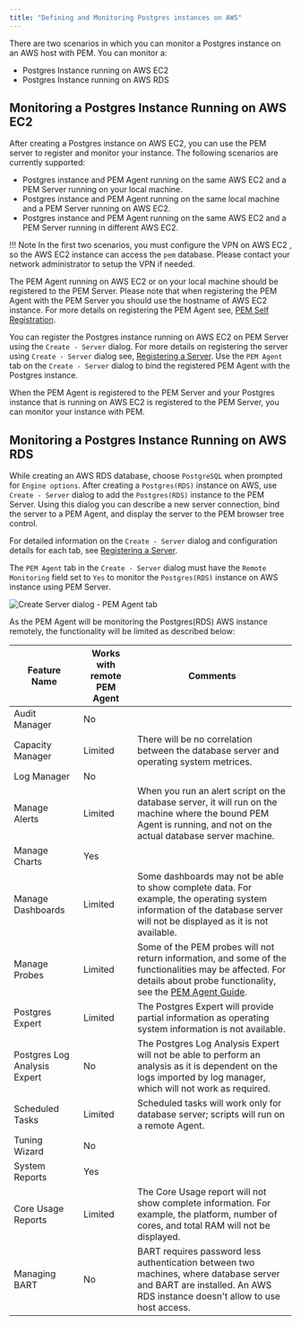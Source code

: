 ```yaml
---
title: "Defining and Monitoring Postgres instances on AWS"
---
```


There are two scenarios in which you can monitor a Postgres instance on an AWS host with PEM. You can monitor a:

-   Postgres Instance running on AWS EC2
-   Postgres Instance running on AWS RDS

## Monitoring a Postgres Instance Running on AWS EC2

After creating a Postgres instance on AWS EC2, you can use the PEM server to register and monitor your instance. The following scenarios are currently supported:

-   Postgres instance and PEM Agent running on the same AWS EC2 and a PEM Server running on your local machine.
-   Postgres instance and PEM Agent running on the same local machine and a PEM Server running on AWS EC2.
-   Postgres instance and PEM Agent running on the same AWS EC2 and a PEM Server running in different AWS EC2.

!!! Note
    In the first two scenarios, you must configure the VPN on AWS EC2 , so the AWS EC2 instance can access the `pem` database. Please contact your network administrator to setup the VPN if needed.

The PEM Agent running on AWS EC2 or on your local machine should be registered to the PEM Server. Please note that when registering the PEM Agent with the PEM Server you should use the hostname of AWS EC2 instance. For more details on registering the PEM Agent see, [PEM Self Registration](02_registering_server/#registering_server).

You can register the Postgres instance running on AWS EC2 on PEM Server using the `Create - Server` dialog. For more details on registering the server using `Create - Server` dialog see, [Registering a Server](02_registering_server/#registering_server). Use the `PEM Agent` tab on the `Create - Server` dialog to bind the registered PEM Agent with the Postgres instance.

When the PEM Agent is registered to the PEM Server and your Postgres instance that is running on AWS EC2 is registered to the PEM Server, you can monitor your instance with PEM.

## Monitoring a Postgres Instance Running on AWS RDS

While creating an AWS RDS database, choose `PostgreSQL` when prompted for `Engine options`. After creating a `Postgres(RDS)` instance on AWS, use `Create - Server` dialog to add the `Postgres(RDS)` instance to the PEM Server. Using this dialog you can describe a new server connection, bind the server to a PEM Agent, and display the server to the PEM browser tree control.

For detailed information on the `Create - Server` dialog and configuration details for each tab, see [Registering a Server](02_registering_server/#registering_server).

The `PEM Agent` tab in the `Create - Server` dialog must have the `Remote Monitoring` field set to `Yes` to monitor the `Postgres(RDS)` instance on AWS instance using PEM Server.

![Create Server dialog - PEM Agent tab](../images/create_server_pem_agent_tab_remote_monitoring.png)

As the PEM Agent will be monitoring the Postgres(RDS) AWS instance remotely, the functionality will be limited as described below:

| Feature Name                 | Works with remote PEM Agent | Comments                                                                                                                                                                              |
| ---------------------------- | --------------------------- | ------------------------------------------------------------------------------------------------------------------------------------------------------------------------------------- |
| Audit Manager                | No                          |                                                                                                                                                                                       |
| Capacity Manager             | Limited                     | There will be no correlation between the database server and operating system metrices.                                                                                               |
| Log Manager                  | No                          |                                                                                                                                                                                       |
| Manage Alerts                | Limited                     | When you run an alert script on the database server, it will run on the machine where the bound PEM Agent is running, and not on the actual database server machine.                  |
| Manage Charts                | Yes                         |                                                                                                                                                                                       |
| Manage Dashboards            | Limited                     | Some dashboards may not be able to show complete data. For example, the operating system information of the database server will not be displayed as it is not available.             |
| Manage Probes                | Limited                     | Some of the PEM probes will not return information, and some of the functionalities may be affected. For details about probe functionality, see the [PEM Agent Guide](../pem_agent/). |
| Postgres Expert              | Limited                     | The Postgres Expert will provide partial information as operating system information is not available.                                                                                |
| Postgres Log Analysis Expert | No                          | The Postgres Log Analysis Expert will not be able to perform an analysis as it is dependent on the logs imported by log manager, which will not work as required.                     |
| Scheduled Tasks              | Limited                     | Scheduled tasks will work only for database server; scripts will run on a remote Agent.                                                                                               |
| Tuning Wizard                | No                          |                                                                                                                                                                                       |
| System Reports               | Yes                         |                                                                                                                                                                                       |
| Core Usage Reports           | Limited                     | The Core Usage report will not show complete information. For example, the platform, number of cores, and total RAM will not be displayed.                                            |
| Managing BART                | No                          | BART requires password less authentication between two machines, where database server and BART are installed. An AWS RDS instance doesn't allow to use host access.                  |
